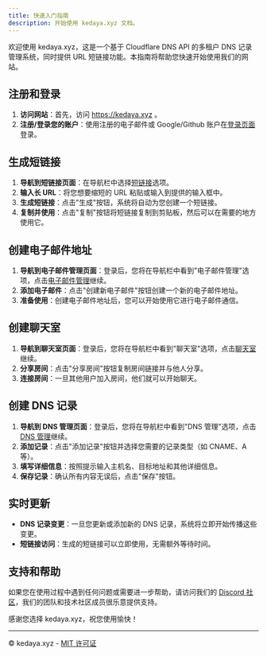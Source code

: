 ---
title: 快速入门指南
description: 开始使用 kedaya.xyz 文档。
---

欢迎使用 kedaya.xyz，这是一个基于 Cloudflare DNS API 的多租户 DNS 记录管理系统，同时提供 URL 短链接功能。本指南将帮助您快速开始使用我们的网站。

## 注册和登录

1. **访问网站**：首先，访问 https://kedaya.xyz 。
3. **注册/登录您的账户**：使用注册的电子邮件或 Google/Github 账户在[登录页面](https://kedaya.xyz/login)登录。

## 生成短链接

1. **导航到短链接页面**：在导航栏中选择[短链接](https://kedaya.xyz/dashboard/urls)选项。
2. **输入长 URL**：将您想要缩短的 URL 粘贴或输入到提供的输入框中。
3. **生成短链接**：点击"生成"按钮，系统将自动为您创建一个短链接。
4. **复制并使用**：点击"复制"按钮将短链接复制到剪贴板，然后可以在需要的地方使用它。

## 创建电子邮件地址

1. **导航到电子邮件管理页面**：登录后，您将在导航栏中看到"电子邮件管理"选项，点击[电子邮件管理](https://kedaya.xyz/emails)继续。
2. **添加电子邮件**：点击"创建新电子邮件"按钮创建一个新的电子邮件地址。
3. **准备使用**：创建电子邮件地址后，您可以开始使用它进行电子邮件通信。

## 创建聊天室

1. **导航到聊天室页面**：登录后，您将在导航栏中看到"聊天室"选项，点击[聊天室](https://kedaya.xyz/chat)继续。
2. **分享房间**：点击"分享房间"按钮复制房间链接并与他人分享。
3. **连接房间**：一旦其他用户加入房间，他们就可以开始聊天。

## 创建 DNS 记录

1. **导航到 DNS 管理页面**：登录后，您将在导航栏中看到"DNS 管理"选项，点击[DNS 管理](https://kedaya.xyz/dashboard/records)继续。
2. **添加记录**：点击"添加记录"按钮并选择您需要的记录类型（如 CNAME、A 等）。
3. **填写详细信息**：按照提示输入主机名、目标地址和其他详细信息。
4. **保存记录**：确认所有内容无误后，点击"保存"按钮。

## 实时更新

- **DNS 记录变更**：一旦您更新或添加新的 DNS 记录，系统将立即开始传播这些变更。
- **短链接访问**：生成的短链接可以立即使用，无需额外等待时间。

## 支持和帮助

如果您在使用过程中遇到任何问题或需要进一步帮助，请访问我们的 [Discord 社区](https://discord.gg/d68kWCBDEs)，我们的团队和技术社区成员很乐意提供支持。

感谢您选择 kedaya.xyz，祝您使用愉快！

---

© kedaya.xyz - [MIT 许可证](/LICENSE.md)